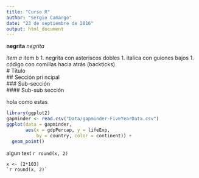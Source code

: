 ```yaml
---
title: "Curso R"
author: "Sergio Camargo"
date: "23 de septiembre de 2016"
output: html_document
---
```

**negrita**
_negrita_

*item a
*item b
1. negrita con asteriscos dobles
1. italica con guiones bajos
1. código con comillas hacia atrás (backticks)  
# Título   
## Sección pri ncipal  
### Sub-sección  
#### Sub-sub sección  

hola como estas   


```r
library(ggplot2)
gapminder <- read.csv("Data/gapminder-FiveYearData.csv")
ggplot(data = gapminder, 
       aes(x = gdpPercap, y = lifeExp, 
           by = country, color = continent)) +
  geom_point()
```
algun text  `r round(x, 2)`


```r_en_linea
x <- (2*103)
`r round(x, 2)`
```


